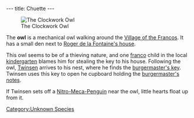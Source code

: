---
title: Chuette
---

[[Image:Twinsenowl.jpg|right|frame|The Clockwork Owl]]

The '''owl''' is a mechanical owl walking around the [[Village of the Francos]]. It has a small den next to [[Roger de la Fontaine's house]].

This owl seems to be of a thieving nature, and one [[franco]] child in the local [[kindergarten]] blames him for stealing the key to his house. Following the owl, [[Twinsen]] arrives to his nest, where he finds the [[burgermaster's key]]. Twinsen uses this key to open he cupboard holding the [[burgermaster's notes]].

If Twinsen sets off a [[Nitro-Meca-Penguin]] near the owl, little hearts float up from it.

[[Category:Unknown Species]]